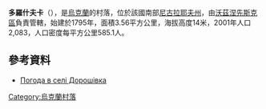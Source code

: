 {{coord|47|28|46|N|31|28|4|E|scale:100000|display=title}}

'''多羅什夫卡'''（{{lang-uk|Дорошівка}}），是[[烏克蘭|烏克蘭]]的村落，位於該國南部[[尼古拉耶夫州|尼古拉耶夫州]]，由[[沃茲涅先斯克區|沃茲涅先斯克區]]負責管轄，始建於1795年，面積3.56平方公里，海拔高度14米，2001年人口2,083，人口密度每平方公里585.1人。

==參考資料==
* [http://weather.in.ua/ua/nikolaevskaja/7226 Погода в селі Дорошівка] {{Wayback|url=http://weather.in.ua/ua/nikolaevskaja/7226 |date=20160305113533 }}

{{Ukraine-geo-stub}}
[[Category:烏克蘭村落|Category:烏克蘭村落]]